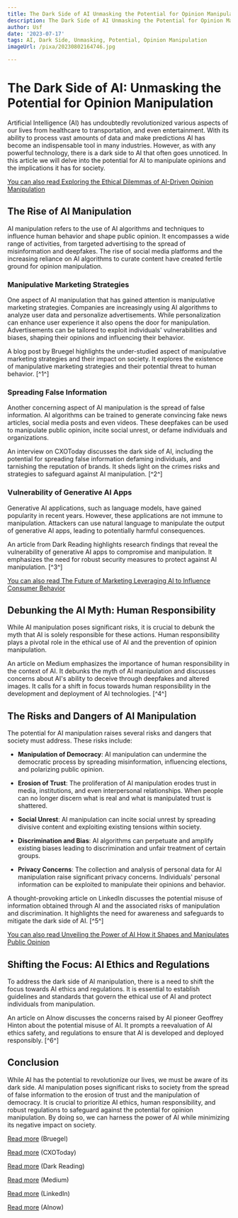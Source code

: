 ```yaml
---
title: The Dark Side of AI Unmasking the Potential for Opinion Manipulation
description: The Dark Side of AI Unmasking the Potential for Opinion Manipulation
author: Usf
date: '2023-07-17'
tags: AI, Dark Side, Unmasking, Potential, Opinion Manipulation
imageUrl: /pixa/20230802164746.jpg

---
```

# The Dark Side of AI: Unmasking the Potential for Opinion Manipulation

Artificial Intelligence (AI) has undoubtedly revolutionized various aspects of our lives from healthcare to  transportation,  and even entertainment. With its ability to process vast amounts of data and make predictions AI  has become an indispensable tool in many industries.  However, as with any powerful technology, there is  a dark side to AI that  often goes unnoticed. In this article  we will delve into the potential for AI to manipulate opinions and the implications it has for society.

[You can  also read Exploring the Ethical Dilemmas of AI-Driven Opinion Manipulation](Exploring%20the%20Ethical%20Dilemmas%20of%20AI-Driven%20Opinion%20Manipulation)


## The Rise of AI Manipulation

AI manipulation refers to  the  use of AI algorithms  and techniques  to  influence human  behavior and shape public opinion. It encompasses a wide range of activities, from targeted advertising to the spread of misinformation and deepfakes. The rise of social media platforms and the increasing reliance on AI algorithms  to curate  content have created  fertile ground for opinion manipulation.

### Manipulative Marketing Strategies

One aspect of AI manipulation  that has gained attention  is manipulative marketing strategies. Companies are increasingly  using AI algorithms to analyze user data and personalize advertisements. While personalization can enhance user  experience it also opens the door for manipulation. Advertisements can be tailored to exploit individuals' vulnerabilities and biases, shaping their  opinions and influencing their behavior.

A blog post by Bruegel highlights the under-studied aspect of manipulative marketing strategies and their  impact on  society. It explores  the existence  of manipulative marketing strategies and  their potential threat to human behavior. [^1^]

### Spreading False Information

Another concerning aspect of  AI manipulation is  the spread of false information. AI algorithms can be trained to generate convincing  fake news articles, social media posts  and even videos. These deepfakes can be used to manipulate public opinion, incite social unrest, or defame individuals and  organizations.

An interview on CXOToday discusses the  dark side of AI, including the potential for spreading false information defaming individuals,  and tarnishing the  reputation of brands. It sheds light on the crimes risks and strategies to safeguard against AI manipulation. [^2^]

### Vulnerability of Generative AI Apps

Generative AI applications, such as language models, have gained popularity in  recent years. However, these applications  are not immune to  manipulation. Attackers can use natural language to manipulate the output of generative AI apps, leading to potentially harmful consequences.

An article from Dark Reading highlights research findings that reveal the vulnerability of generative AI apps to  compromise and manipulation. It emphasizes the need for  robust security measures to protect against AI  manipulation.  [^3^]

[You can also read The Future of Marketing  Leveraging AI to Influence Consumer Behavior](The%20Future%20of%20Marketing%20Leveraging%20AI%20to%20Influence%20Consumer%20Behavior)


## Debunking the  AI Myth: Human Responsibility

While AI manipulation poses significant risks, it is crucial to debunk the myth  that AI is solely responsible for these  actions. Human responsibility plays a pivotal role in  the ethical use of AI and the prevention of opinion manipulation.

An article  on  Medium emphasizes the importance of human responsibility in the context of AI. It debunks the myth of AI manipulation and discusses concerns about AI's ability to deceive through deepfakes and  altered images. It calls for a  shift in focus towards human responsibility in the development and deployment of  AI  technologies. [^4^]

## The Risks and  Dangers of AI Manipulation

The potential for AI manipulation raises  several risks and dangers that society must address. These risks include:

- **Manipulation of Democracy**: AI  manipulation can undermine the democratic process by spreading misinformation,  influencing elections, and polarizing  public opinion.

- **Erosion of Trust**: The proliferation of AI manipulation erodes trust in media, institutions, and even interpersonal relationships. When people  can no longer discern what is real  and what  is  manipulated trust is shattered.

- **Social Unrest**: AI manipulation can incite social unrest by spreading divisive content  and exploiting  existing tensions  within society.

- **Discrimination  and  Bias**: AI  algorithms can  perpetuate and amplify existing biases leading to discrimination and  unfair treatment of certain groups.

- **Privacy Concerns**: The  collection  and analysis of personal data for  AI manipulation raise significant privacy concerns.  Individuals' personal information can be exploited to manipulate their opinions and behavior.

A thought-provoking article on LinkedIn discusses the potential misuse of information obtained through AI and the associated risks of manipulation and discrimination. It highlights the need for awareness and  safeguards to mitigate the dark side of AI. [^5^]

[You can also read Unveiling the Power of AI How it Shapes and Manipulates Public Opinion](Unveiling%20the%20Power%20of%20AI%20How%20it%20Shapes%20and%20Manipulates%20Public%20Opinion)


## Shifting the Focus: AI Ethics and Regulations

To address the dark side of AI manipulation, there is  a need to shift  the focus towards AI ethics and regulations.  It  is essential to establish guidelines and standards that govern the ethical use of AI and protect individuals from manipulation.

An  article on AInow discusses the  concerns raised by AI pioneer Geoffrey Hinton about the potential  misuse of AI. It prompts a reevaluation  of AI ethics safety, and regulations to ensure that AI  is developed and deployed responsibly. [^6^]

## Conclusion

While AI has the potential to revolutionize our lives, we must be aware of its dark side. AI manipulation poses significant risks to society from the spread of false information to the erosion of trust and the  manipulation of democracy. It  is crucial to prioritize AI ethics, human responsibility,  and robust regulations to safeguard against the  potential for opinion manipulation. By doing so, we can harness the power of AI while minimizing its negative  impact on society.

[Read more](https://www.bruegel.org/blog-post/dark-side-artificial-intelligence-manipulation-human-behaviour) (Bruegel)

[Read more](https://www.cxotoday.com/interviews/unmasking-the-dark-side-of-ai-unveiling-crimes-risks-and-safeguarding-strategies/) (CXOToday)

[Read more](https://www.darkreading.com/application-security/chatgpt-other-generative-ai-apps-prone-to-compromise-manipulation) (Dark Reading)

[Read more](https://medium.com/@haleemah.alabis/unmasking-the-real-culprit-debunking-the-ai-myth-and-shifting-the-focus-to-human-responsibility-876d0f4ce81a) (Medium)

[Read more](https://www.linkedin.com/pulse/dark-side-ai-dangers-misuses-thomas-ward) (LinkedIn)

[Read more](https://ainows.com/google-ai-risks/) (AInow)